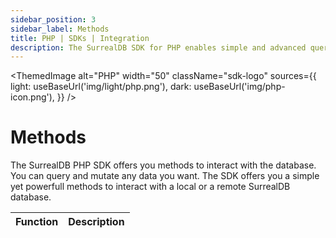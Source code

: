```yaml
---
sidebar_position: 3
sidebar_label: Methods
title: PHP | SDKs | Integration
description: The SurrealDB SDK for PHP enables simple and advanced querying of a remote database.
---
```



<ThemedImage
  alt="PHP"
  width="50"
  className="sdk-logo"
  sources={{
    light: useBaseUrl('img/light/php.png'),
    dark: useBaseUrl('img/php-icon.png'),
  }}
/>

# Methods

The SurrealDB PHP SDK offers you methods to interact with the database. You can query and mutate any data you want. The SDK offers you a simple yet powerfull methods to interact with a local or a remote SurrealDB database.

<table>
    <thead>
        <tr>
            <th colspan="2" scope="col">Function</th>
            <th colspan="2" scope="col">Description</th>
        </tr>
    </thead>
    <tbody>
<!--         <tr> -->
<!--             <td colspan="2" scope="row" data-label="Function"><a href="#new"><code>new SurrealWebSocketConnection(host, port, tls)</code></a></td> -->
<!--             <td colspan="2" scope="row" data-label="Description">Creates a new connection instance. The connection will upgrade the protocol to WebSockets, providing better performance and functionality. This class is used to connect to the database but is not the driver.</td> -->
<!--         </tr> -->
    </tbody>
</table>

